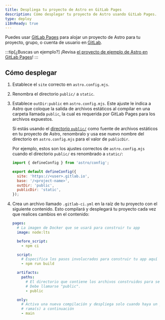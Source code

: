 ```yaml
---
title: Despliega tu proyecto de Astro en GitLab Pages
description: Cómo desplegar tu proyecto de Astro usando GitLab Pages.
type: deploy
i18nReady: true
---
```


Puedes usar [GitLab Pages](https://pages.gitlab.io/) para alojar un proyecto de Astro para tu proyecto, grupo, o cuenta de usuario en [GitLab](https://about.gitlab.com/).

:::tip[¿Buscas un ejemplo?]
¡Revisa [el proyecto de ejemplo de Astro en GitLab Pages](https://gitlab.com/pages/astro)!
:::

## Cómo desplegar

1. Establece el `site` correcto en `astro.config.mjs`.
2. Renombra el directorio `public/` a `static`.
3. Establece `outDir:public` en `astro.config.mjs`. Este ajuste le indica a Astro que coloque la salida de archivos estáticos al compilar en una carpeta llamada `public`, la cual es requerida por GitLab Pages para los archivos expuestos.

   Si estás usando el [directorio `public/`](/es/basics/project-structure/#public) como fuente de archivos estáticos en tu proyecto de Astro, renombralo y usa ese nuevo nombre del directorio en `astro.config.mjs` para el valor de `publicDir`.

   Por ejemplo, estos son los ajustes correctos de `astro.config.mjs` cuando el directorio `public/` es renombrado a `static/`:

   ```js
   import { defineConfig } from 'astro/config';

   export default defineConfig({
     site: 'https://<user>.gitlab.io',
     base: '/<project-name>',
     outDir: 'public',
     publicDir: 'static',
   });
   ```

4. Crea un archivo llamado `.gitlab-ci.yml` en la raíz de tu proyecto con el siguiente contenido. Esto compilará y desplegará tu proyecto cada vez que realices cambios en el contenido:

   ```yaml
   pages:
     # La imagen de Docker que se usará para construir tu app
     image: node:lts

     before_script:
       - npm ci

     script:
       # Especifica los pasos involucrados para construir tu app aquí
       - npm run build

     artifacts:
       paths:
         # El directorio que contiene los archivos construidos para ser publicados.
         # Debe llamarse "public".
         - public

     only:
       # Activa una nueva compilación y despliega solo cuando haya un push a la
       # rama(s) a continuación
       - main
   ```
